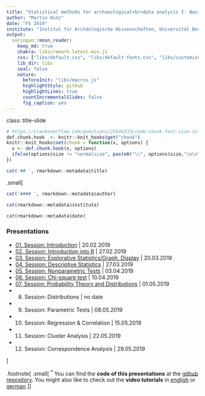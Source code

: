 ```yaml
---
title: "Statistical methods for archaeological<br>data analysis I: Basic methods"
author: "Martin Hinz"
date: "FS 2019"
institute: "Institut für Archäologische Wissenschaften, Universität Bern"
output:
  xaringan::moon_reader:
    keep_md: true
    chakra: libs/remark-latest.min.js
    css: ["libs/default.css", "libs/default-fonts.css", "libs/customize.css"]
    lib_dir: libs
    seal: false
    nature:
      beforeInit: "libs/macros.js"
      highlightStyle: github
      highlightLines: true
      countIncrementalSlides: false
      fig_caption: yes
---
```

class: title-slide
```r
# https://stackoverflow.com/questions/25646333/code-chunk-font-size-in-rmarkdown-with-knitr-and-latex
def.chunk.hook  <- knitr::knit_hooks$get("chunk")
knitr::knit_hooks$set(chunk = function(x, options) {
  x <- def.chunk.hook(x, options)
  ifelse(options$size != "normalsize", paste0("\\", options$size,"\n\n", x, "\n\n \\normalsize"), x)
})
```

```r
cat('## ', rmarkdown::metadata$title)
```
.small[
```r
cat('#### ', rmarkdown::metadata$author)
```

```r
cat(rmarkdown::metadata$institute)
```

```r
cat(rmarkdown::metadata$date)
```

### Presentations

- [01. Session: Introduction](01_session/session_1_introduction.html) | 20.02.2019
- [02. Session: Introduction into R](02_session/session_2_intro_R.html) | 27.02.2019
- [03. Session: Explorative Statistics/Graph. Display](03_session/session_3_exp_graph.html) | 20.03.2019
- [04. Session: Descriptive Statistics](04_session/session_4_descr_stat.html) | 27.03.2019
- [05. Session: Nonparametric Tests](05_session/session_5_nonpara_tests.html) | 03.04.2019
- [06. Session: Chi-square test](06_session/session_6_chi_squared_test.html) | 10.04.2019
- [07. Session: Probability Theory and Distributions](07_session/session_7_probability_theory.html) | 01.05.2019
- 08. Session: Distributions | no date
- 09. Session: Parametric Tests | 08.05.2019
- 10. Session: Regression & Correlation | 15.05.2019
- 11. Session: Cluster Analysis | 22.05.2019
- 12. Session: Correspondence Analysis | 29.05.2019

]

.footnote[
.small[
<sup>\*</sup> You can find the **code of this presentations** at the [github repository](https://github.com/MartinHinz/smada_I_2019). You might also like to check out the **video tutorials** in [english](https://tube.switch.ch/channels/b191ef92) or [german](http://vitutr.archaeological.science/).
]
]
